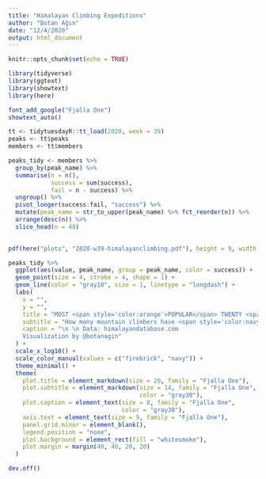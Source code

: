 ```yaml
---
title: "Himalayan Climbing Expeditions"
author: "Botan Ağın"
date: "12/4/2020"
output: html_document
---
```


```r
knitr::opts_chunk$set(echo = TRUE)
```

```r
library(tidyverse)
library(ggtext)
library(showtext)
library(here)
```

```r
font_add_google("Fjalla One")
showtext_auto()
```

```r
tt <- tidytuesdayR::tt_load(2020, week = 39)
peaks <- tt$peaks
members <- tt$members
```

```r
peaks_tidy <- members %>% 
  group_by(peak_name) %>% 
  summarise(n = n(),
            success = sum(success),
            fail = n - success) %>% 
  ungroup() %>% 
  pivot_longer(success:fail, "success") %>% 
  mutate(peak_name = str_to_upper(peak_name) %>% fct_reorder(n)) %>% 
  arrange(desc(n)) %>% 
  slice_head(n = 40) 
  
```

```r
pdf(here("plots", "2020-w39-himalayanclimbing.pdf"), height = 9, width = 7)

peaks_tidy %>% 
  ggplot(aes(value, peak_name, group = peak_name, color = success)) +
  geom_point(size = 4, stroke = 4, shape = 1) +
  geom_line(color = "gray10", size = 1, linetype = "longdash") +
  labs(
    x = "",
    y = "",
    title = "MOST <span style='color:orange'>POPULAR</span> TWENTY <span style='color:lightsteelblue'>PEAKS</span>",
    subtitle = "How many mountain climbers have <span style='color:navy'>successed</span> or <span style='color:firebrick'>failed</span> <br> on most attempted himalayas peaks",
    caption = "\n \n Data: himalayandatabase.com
    Visualization by @botanagin"
  ) +
  scale_x_log10() + 
  scale_color_manual(values = c("firebrick", "navy")) +
  theme_minimal() +
  theme(
    plot.title = element_markdown(size = 20, family = "Fjalla One"),
    plot.subtitle = element_markdown(size = 14, family = "Fjalla One",
                                     color = "gray30"),
    plot.caption = element_text(size = 8, family = "Fjalla One",
                                color = "gray30"),
    axis.text = element_text(size = 9, family = "Fjalla One"),
    panel.grid.minor = element_blank(),
    legend.position = "none",
    plot.background = element_rect(fill = "whitesmoke"),
    plot.margin = margin(40, 40, 20, 20)
  )

dev.off()
```



